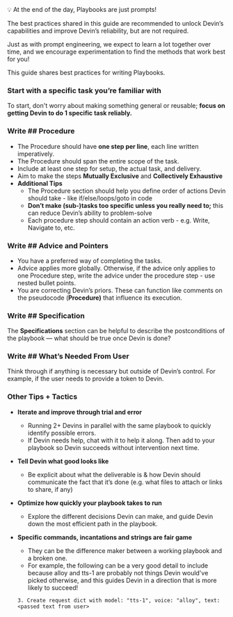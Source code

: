 <aside>
💡 At the end of the day, Playbooks are just prompts! 

The best practices shared in this guide are recommended to unlock Devin’s capabilities and improve Devin’s reliability, but are not required. 

Just as with prompt engineering, we expect to learn a lot together over time, and we encourage experimentation to find the methods that work best for you!

</aside>

This guide shares best practices for writing Playbooks.

### **Start with a specific task you’re familiar with**

To start, don't worry about making something general or reusable; **focus on getting Devin to do 1 specific task reliably.**

### **Write ## Procedure**

- The Procedure should have **one step per line**, each line written imperatively.
- The Procedure should span the entire scope of the task.
- Include at least one step for setup, the actual task, and delivery.
- Aim to make the steps **Mutually Exclusive** and **Collectively Exhaustive**
- **Additional Tips**
    - The Procedure section should help you define order of actions Devin should take - like if/else/loops/goto in code
    - **Don’t make (sub-)tasks too specific unless you really need to;** this can reduce Devin’s ability to problem-solve
    - Each procedure step should contain an action verb - e.g. Write, Navigate to, etc.

### Write **## Advice and Pointers**

- You have a preferred way of completing the tasks.
- Advice applies more globally. Otherwise, if the advice only applies to one Procedure step, write the advice under the procedure step - use nested bullet points.
- You are correcting Devin’s priors. These can function like comments on the pseudocode (**Procedure)** that influence its execution.

### Write **## Specification**

The **Specifications** section can be helpful to describe the postconditions of the playbook — what should be true once Devin is done?

### Write **## What’s Needed From User**

Think through if anything is necessary but outside of Devin’s control. For example, if the user needs to provide a token to Devin.

### **Other Tips + Tactics**

- **Iterate and improve through trial and error**
    - Running 2+ Devins in parallel with the same playbook to quickly identify possible errors.
    - If Devin needs help, chat with it to help it along. Then add to your playbook so Devin succeeds without intervention next time.
- **Tell Devin what good looks like**
    - Be explicit about what the deliverable is & how Devin should communicate the fact that it’s done (e.g. what files to attach or links to share, if any)
- **Optimize how quickly your playbook takes to run**
    - Explore the different decisions Devin can make, and guide Devin down the most efficient path in the playbook.
- **Specific commands, incantations and strings are fair game**
    - They can be the difference maker between a working playbook and a broken one.
    - For example, the following can be a very good detail to include because alloy and tts-1 are probably not things Devin would've picked otherwise, and this guides Devin in a direction that is more likely to succeed!
    
    ```
    3. Create request dict with model: "tts-1", voice: "alloy", text: <passed text from user>
    ```
